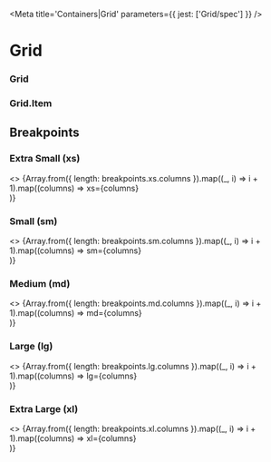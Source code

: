 

<Meta title='Containers|Grid' parameters={{ jest: ['Grid/spec'] }} />

# Grid

<Preview>
  <Story name='Default'>
    <Grid>
      <Grid.Item>
        <Tile elevation={1} />
      </Grid.Item>
      <Grid.Item>
        <Tile elevation={1} />
      </Grid.Item>
      <Grid.Item>
        <Tile elevation={1} />
      </Grid.Item>
    </Grid>
  </Story>
</Preview>

### Grid

<Props of={Grid} />

### Grid.Item

<Props of={Grid.Item} />

## Breakpoints

### Extra Small (xs)

<Story name='xs breakpoint'>
  <>
    {Array.from({ length: breakpoints.xs.columns }).map((_, i) => i + 1).map((columns) =>
      <React.Fragment key={columns}>
        <Grid>
          <Grid.Item xs={columns}>
            <Tile children={columns} elevation={1} style={{ padding: 16 }}>xs={columns}</Tile>
          </Grid.Item>
        </Grid>
        <br />
      </React.Fragment>
    )}
  </>
</Story>

### Small (sm)

<Story name='sm breakpoint'>
  <>
    {Array.from({ length: breakpoints.sm.columns }).map((_, i) => i + 1).map((columns) =>
      <React.Fragment key={columns}>
        <Grid>
          <Grid.Item sm={columns}>
            <Tile children={columns} elevation={1} style={{ padding: 16 }}>sm={columns}</Tile>
          </Grid.Item>
        </Grid>
        <br />
      </React.Fragment>
    )}
  </>
</Story>

### Medium (md)

<Story name='md breakpoint'>
  <>
    {Array.from({ length: breakpoints.md.columns }).map((_, i) => i + 1).map((columns) =>
      <React.Fragment key={columns}>
        <Grid>
          <Grid.Item md={columns}>
            <Tile children={columns} elevation={1} style={{ padding: 16 }}>md={columns}</Tile>
          </Grid.Item>
        </Grid>
        <br />
      </React.Fragment>
    )}
  </>
</Story>

### Large (lg)

<Story name='lg breakpoint'>
  <>
    {Array.from({ length: breakpoints.lg.columns }).map((_, i) => i + 1).map((columns) =>
      <React.Fragment key={columns}>
        <Grid>
          <Grid.Item lg={columns}>
            <Tile children={columns} elevation={1} style={{ padding: 16 }}>lg={columns}</Tile>
          </Grid.Item>
        </Grid>
        <br />
      </React.Fragment>
    )}
  </>
</Story>

### Extra Large (xl)

<Story name='xl breakpoint'>
  <>
    {Array.from({ length: breakpoints.xl.columns }).map((_, i) => i + 1).map((columns) =>
      <React.Fragment key={columns}>
        <Grid>
          <Grid.Item xl={columns}>
            <Tile elevation={1} style={{ padding: 16 }}>xl={columns}</Tile>
          </Grid.Item>
        </Grid>
        <br />
      </React.Fragment>
    )}
  </>
</Story>

